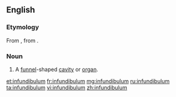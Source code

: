 ==English==
{{wikipedia|dab=Infundibulum}}
===Etymology===
From {{etyl|la|en}} {{term|infundibulum||funnel|lang=la}}, from {{term|infundo|īnfundō|pour in or upon|lang=la}}.

===Noun===
{{en-noun|infundibula}}

# {{anatomy}} A [[funnel]]-shaped [[cavity]] or [[organ]].

[[et:infundibulum]]
[[fr:infundibulum]]
[[mg:infundibulum]]
[[ru:infundibulum]]
[[ta:infundibulum]]
[[vi:infundibulum]]
[[zh:infundibulum]]